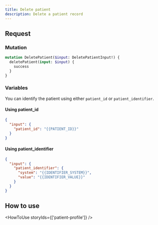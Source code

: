 ```yaml
---
title: Delete patient
description: Delete a patient record
---
```


## Request

### Mutation

```graphql
mutation DeletePatient($input: DeletePatientInput!) {
  deletePatient(input: $input) {
    success
  }
}
```

### Variables

You can identify the patient using either `patient_id` or `patient_identifier`.

#### Using patient_id

```json
{
  "input": {
    "patient_id": "{{PATIENT_ID}}"
  }
}
```

#### Using patient_identifier

```json
{
  "input": {
    "patient_identifier": {
      "system": "{{IDENTIFIER_SYSTEM}}",
      "value": "{{IDENTIFIER_VALUE}}"
    }
  }
}
```

## How to use

<HowToUse storyIds={['patient-profile']} />

